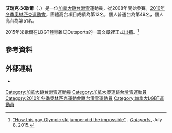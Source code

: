{{Infobox sportsperson
| honorific_prefix =
| name             = 艾瑞克·米歇爾
| honorific_suffix =
| image            = <!-- name.jpg -->
| image_size       = <!-- Use only when absolutely necessary -->
| alt              = 
| caption          = 
| headercolor      =
| textcolor        =
| <!-- Personal information -->
| native_name      = 
| native_name_lang = 英語
| birth_name       = 
| fullname         = 
| nickname         = 
| nationality      = 加拿大<!-- will not display if national_team is defined -->
| national_team  = Canada<!-- only for the country represented in international competition -->
| ethnicity        = 
| citizenship      = Canadian
| birth_date       = {{bda|1992|04|10}}
| birth_place      = [[加拿大|加拿大]]
| death_date       = <!-- {{death date and age|death year|death month|death day|birth year|birth month|birth day}} -->
| death_place      = 
| resting_place    = 
| resting_place_coordinates = 
| monuments        = 
| residence        = 
| education        = 
| alma_mater       = 
| occupation       = 
| years_active     = 
| employer         = 
| agent            = 
| height           = <!-- "X cm", "X m"  or "X ft Y in" plus optional reference (conversions are automatic) -->
| weight           = <!-- "X kg", "X lb" or "X st Y lb" plus optional reference (conversions are automatic) -->
| spouse           = 
| life_partner     = 
| other_interests  = 
| website          = <!-- {{URL|www.example.com}} -->
| module           = 
| <!-- Sport -->
| country          = 
| sport            = [[跳台滑雪|跳台滑雪]]
| position         = 
| disability       = 
| disability_class = 
| weight_class     = 
| weight_class_type = 
| rank             = 
| event            = 
| event_type       = 
| collegeteam      = 
| universityteam   = 
| league           = 
| league_type      = 
| club             = 
| team             = 
| turnedpro        = 
| turnedpro_type   = 
| partner          = 
| former_partner   = 
| coach            = 
| retired          = 
| coaching         = 
| module2          = 
| <!-- Achievements and titles -->
| worlds           = 
| regionals        = 
| nationals        = 
| olympics         = [[2010年冬季奧林匹克運動會|2010年冬季奧林匹克運動會]] 
| paralympics      = 
| commonwealth     = 
| highestranking   = 
| pb               = 
| <!-- Medal record -->
| show-medals      = 
| medaltemplates   = 
| medaltemplates-title =
| module3          = 
| updated          = 
}}

'''艾瑞克·米歇爾'''（{{lang-en|'''Eric Mitchell'''}}，{{bd|1992年|4月10日|catIdx=M}}）是一位[[加拿大|加拿大]][[跳台滑雪|跳台滑雪]]運動員，從2008年開始參賽。[[2010年冬季奧林匹克運動會|2010年冬季奧林匹克運動會]]，團體高台項目成績為第12名，個人普通台為第49名，個人高台為第51名。

2015年米歇爾在LBGT體育雜誌Outsports的一篇文章裡正式[[出櫃|出櫃]]。<ref>[http://www.outsports.com/2015/7/8/8910379/eric-mitchell-gay-canadian-olympic-skier "How this gay Olympic ski jumper did the impossible"] {{Wayback|url=http://www.outsports.com/2015/7/8/8910379/eric-mitchell-gay-canadian-olympic-skier |date=20201017180900 }}. ''[[Outsports|Outsports]]'', July 8, 2015.</ref>

== 參考資料==
{{reflist}}

==外部連結==
*{{FIS|S=JP|ID=136847}}

{{DEFAULTSORT:Mitchell, Eric}}
[[Category:加拿大跳台滑雪運動員|Category:加拿大跳台滑雪運動員]]
[[Category:加拿大奧運跳台滑雪運動員|Category:加拿大奧運跳台滑雪運動員]]
[[Category:2010年冬季奧林匹克運動會跳台滑雪運動員|Category:2010年冬季奧林匹克運動會跳台滑雪運動員]]
[[Category:加拿大LGBT運動員|Category:加拿大LGBT運動員]]